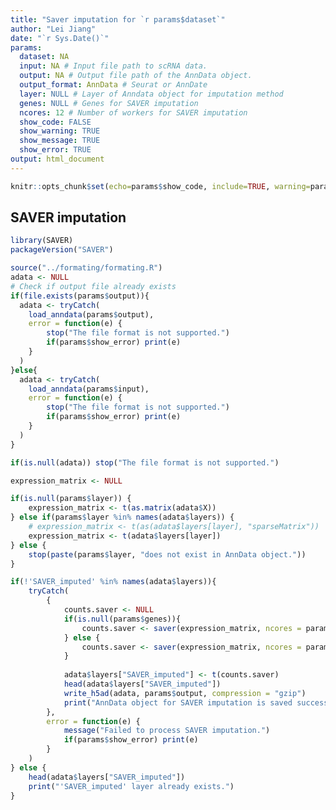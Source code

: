 ```yaml
---
title: "Saver imputation for `r params$dataset`"
author: "Lei Jiang"
date: "`r Sys.Date()`"
params:
  dataset: NA
  input: NA # Input file path to scRNA data.
  output: NA # Output file path of the AnnData object.
  output_format: AnnData # Seurat or AnnDate
  layer: NULL # Layer of Anndata object for imputation method
  genes: NULL # Genes for SAVER imputation
  ncores: 12 # Number of workers for SAVER imputation
  show_code: FALSE
  show_warning: TRUE
  show_message: TRUE
  show_error: TRUE
output: html_document
---
```

```r
knitr::opts_chunk$set(echo=params$show_code, include=TRUE, warning=params$show_warning, message=params$show_message)
```
## SAVER imputation
```r
library(SAVER)
packageVersion("SAVER")

source("../formating/formating.R")
adata <- NULL
# Check if output file already exists
if(file.exists(params$output)){
  adata <- tryCatch(
    load_anndata(params$output),
    error = function(e) {
        stop("The file format is not supported.")
        if(params$show_error) print(e)
    }
  )
}else{
  adata <- tryCatch(
    load_anndata(params$input),
    error = function(e) {
        stop("The file format is not supported.")
        if(params$show_error) print(e)
    }
  )
}

if(is.null(adata)) stop("The file format is not supported.")

expression_matrix <- NULL

if(is.null(params$layer)) {
    expression_matrix <- t(as.matrix(adata$X))
} else if(params$layer %in% names(adata$layers)) {
    # expression_matrix <- t(as(adata$layers[layer], "sparseMatrix"))
    expression_matrix <- t(adata$layers[layer])
} else {
    stop(paste(params$layer, "does not exist in AnnData object."))
}

if(!'SAVER_imputed' %in% names(adata$layers)){
    tryCatch(
        {
            counts.saver <- NULL
            if(is.null(params$genes)){
                counts.saver <- saver(expression_matrix, ncores = params$ncores, estimates.only = TRUE)
            } else {
                counts.saver <- saver(expression_matrix, ncores = params$ncores, pred.genes = params$genes, estimates.only = TRUE)
            }
            
            adata$layers["SAVER_imputed"] <- t(counts.saver)
            head(adata$layers["SAVER_imputed"])
            write_h5ad(adata, params$output, compression = "gzip")
            print("AnnData object for SAVER imputation is saved successfully.")
        },
        error = function(e) {
            message("Failed to process SAVER imputation.")
            if(params$show_error) print(e)
        }
    )
} else {
    head(adata$layers["SAVER_imputed"])
    print("'SAVER_imputed' layer already exists.")
}

```